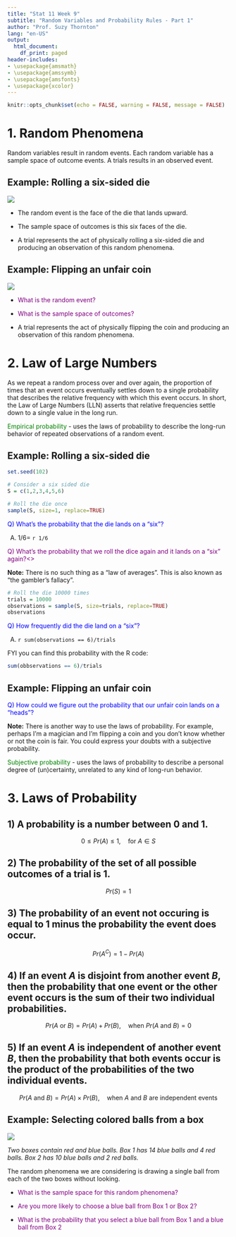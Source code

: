```yaml
---
title: "Stat 11 Week 9"
subtitle: "Random Variables and Probability Rules - Part 1" 
author: "Prof. Suzy Thornton"
lang: "en-US"
output:
  html_document:
    df_print: paged
header-includes:
- \usepackage{amsmath}
- \usepackage{amssymb}
- \usepackage{amsfonts}
- \usepackage{xcolor}
---
```


```r
knitr::opts_chunk$set(echo = FALSE, warning = FALSE, message = FALSE)
```



# 1. Random Phenomena
  
Random variables result in random events. Each random variable has a sample space of outcome events. A trials results in an observed event.  


## Example: Rolling a six-sided die

![](./images/wk6_dice.png)

* The random event is the face of the die that lands upward. 

* The sample space of outcomes is this six faces of the die. 

* A trial represents the act of physically rolling a six-sided die and producing an observation of this random phenomena. 

## Example: Flipping an unfair coin

![](./images/wk6_coin.png)

* <span style="color:purple">What is the random event?</span>

* <span style="color:purple">What is the sample space of outcomes?</span>

* A trial represents the act of physically flipping the coin and producing an observation of this random phenomena. 

  
# 2. Law of Large Numbers 

As we repeat a random process over and over again, the proportion of times that an event occurs eventually settles down to a single probability that describes the relative frequency with which this event occurs. In short, the Law of Large Numbers (LLN) asserts that relative frequencies settle down to a single value in the long run.  

<span style="color:green">Empirical probability</span> - uses the laws of probability to describe the long-run behavior of repeated observations of a random event. 


## Example: Rolling a six-sided die


```r
set.seed(102)
```

```r
# Consider a six sided die 
S = c(1,2,3,4,5,6)

# Roll the die once 
sample(S, size=1, replace=TRUE)
```

<span style="color:blue">Q) What's the probability that the die lands on a "six"?</span>

A) $1/6=$ `r 1/6`


<span style="color:purple">Q) What's the probability that we roll the dice again and it lands on a "six" again?<\span>


**Note:** There is no such thing as a "law of averages". This is also known as "the gambler's fallacy".  


```r
# Roll the die 10000 times 
trials = 10000
observations = sample(S, size=trials, replace=TRUE)
observations
```

<span style="color:blue">Q) How frequently did the die land on a "six"?</span> 

A) `r sum(observations == 6)/trials`


FYI you can find this probability with the R code: 
```r
sum(obbservations == 6)/trials
```

## Example: Flipping an unfair coin

<span style="color:blue">Q) How could we figure out the probability that our unfair coin lands on a "heads"?</span>


**Note:** There is another way to use the laws of probability. For example, perhaps I'm a magician and I'm flipping a coin and you don't know whether or not the coin is fair. You could express your doubts with a subjective probability. 

<span style="color:green">Subjective probability</span> - uses the laws of probability to describe a personal degree of (un)certainty, unrelated to any kind of long-run behavior.

  
# 3. Laws of Probability 


## 1) A probability is a number between 0 and 1. 

$$0 \leq Pr(A) \leq 1, \quad\text{for $A \in S$}$$ 

## 2) The probability of the set of all possible outcomes of a trial is 1. 

$$Pr(S)=1$$

## 3) The probability of an event not occuring is equal to 1 minus the probability the event does occur. 

$$Pr(A^{C}) = 1 - Pr(A)$$

## 4) If an event $A$ is disjoint from another event $B$, then the probability that one event or the other event occurs is the sum of their two individual probabilities.

$$Pr(A\text{ or }B) = Pr(A) + Pr(B), \quad\text{when }Pr(A\text{ and }B) = 0$$ 

## 5) If an event $A$ is independent of another event $B$, then the probability that both events occur is the product of the probabilities of the two individual events. 

$$Pr(A\text{ and } B) = Pr(A)\times Pr(B), \quad\text{when $A$ and $B$ are independent events}$$ 


## Example: Selecting colored balls from a box 

![](./images/wk6-boxes.png)

*Two boxes contain red and blue balls. Box 1 has 14 blue balls and 4 red balls. Box 2 has 10 blue balls and 2 red balls.*

The random phenomena we are considering is drawing a single ball from each of the two boxes without looking. 

* <span style="color:purple">What is the sample space for this random phenomena?</span>

* <span style="color:purple">Are you more likely to choose a blue ball from Box 1 or Box 2?</span>

* <span style="color:purple">What is the probability that you select a blue ball from Box 1 and a blue ball from Box 2</span>
